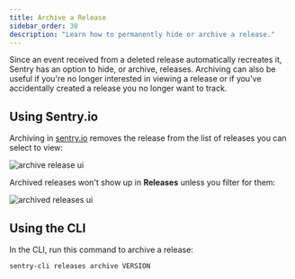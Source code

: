 ```yaml
---
title: Archive a Release
sidebar_order: 30
description: "Learn how to permanently hide or archive a release."
---
```


Since an event received from a deleted release automatically recreates it, Sentry has an option to hide, or archive, releases. Archiving can also be useful if you're no longer interested in viewing a release or if you've accidentally created a release you no longer want to track.

## Using Sentry.io

Archiving in [sentry.io](https://sentry.io) removes the release from the list of releases you can select to view:

![archive release ui](release-archive.png)

Archived releases won't show up in **Releases** unless you filter for them:

![archived releases ui](releases-filter-archived.png)

## Using the CLI

In the CLI, run this command to archive a release:

```bash
sentry-cli releases archive VERSION
```
